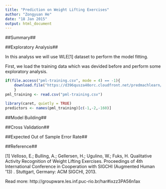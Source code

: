```yaml
---
title: "Prediction on Weight Lifting Exercises"
author: "Zongyuan He"
date: "18 Jan 2015"
output: html_document
---
```


##Summary##



##Exploratory Analysis##

In this analyss we will use WLE[1] dataset to perform the model fitting.

First, we load the training data which was devided before and perform some exploratory analysis.

```r
if(file.access("pml-training.csv", mode = 4) == -1){
    download.file("https://d396qusza40orc.cloudfront.net/predmachlearn/pml-training.csv", "pml-training.csv", method="curl")
    }
pml_training <- read.csv("pml-training.csv")
```

```r
library(caret, quietly = TRUE)
predictors <- names(pml_training)[c(-1,-2,-160)]

```

##Model Building##

##Cross Validation##

##Expected Out of Sample Error Rate##

##Reference##

[1] Velloso, E.; Bulling, A.; Gellersen, H.; Ugulino, W.; Fuks, H. Qualitative Activity Recognition of Weight Lifting Exercises. Proceedings of 4th International Conference in Cooperation with SIGCHI (Augmented Human '13) . Stuttgart, Germany: ACM SIGCHI, 2013.

Read more: http://groupware.les.inf.puc-rio.br/har#ixzz3PA56n1ax
